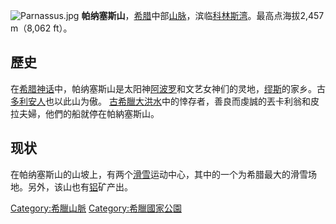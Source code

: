 {{NoteTA
|1=zh-tw:帕那索斯;zh-cn:帕纳塞斯;
}}
[[File:Parnassus.jpg|thumb]]
'''帕纳塞斯山'''，[[希腊|希腊]]中部[[山脉|山脉]]，滨临[[科林斯湾|科林斯湾]]。最高点海拔2,457 m（8,062 ft）。

== 歷史 ==
在[[希腊神话|希腊神话]]中，帕纳塞斯山是太阳神[[阿波罗|阿波罗]]和文艺女神们的灵地，[[缪斯|缪斯]]的家乡。古[[多利安人|多利安人]]也以此山为傲。
[[古希臘|古希臘]][[大洪水|大洪水]]中的悻存者，善良而虔誠的丟卡利翁和皮拉夫婦，他們的船就停在帕納塞斯山。

== 现状 ==
在帕纳塞斯山的山坡上，有两个[[滑雪|滑雪]]运动中心，其中的一个为希腊最大的滑雪场地。另外，该山也有[[铝|铝]]矿产出。

[[Category:希臘山脈|Category:希臘山脈]]
[[Category:希臘國家公園|Category:希臘國家公園]]